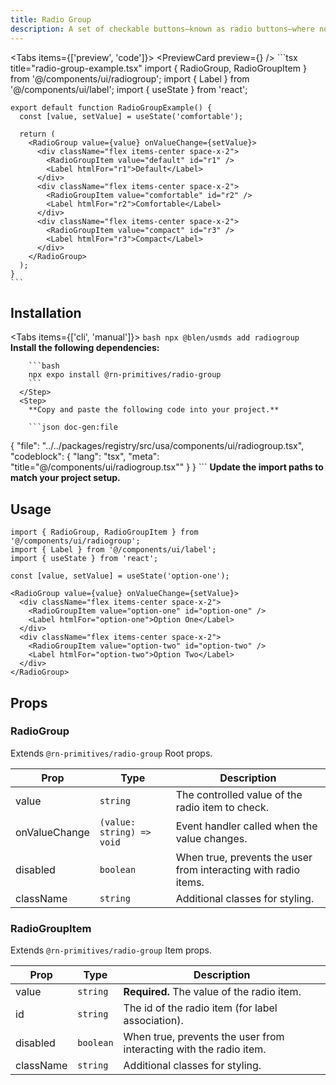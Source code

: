```yaml
---
title: Radio Group
description: A set of checkable buttons—known as radio buttons—where no more than one of the buttons can be checked at a time.
---
```



<Tabs items={['preview', 'code']}>
  <Tab value="preview">
    <PreviewCard preview={<RadioGroupPreview />} />
  </Tab>
  <Tab value="code">
    ```tsx title="radio-group-example.tsx"
    import { RadioGroup, RadioGroupItem } from '@/components/ui/radiogroup';
    import { Label } from '@/components/ui/label';
    import { useState } from 'react';

    export default function RadioGroupExample() {
      const [value, setValue] = useState('comfortable');

      return (
        <RadioGroup value={value} onValueChange={setValue}>
          <div className="flex items-center space-x-2">
            <RadioGroupItem value="default" id="r1" />
            <Label htmlFor="r1">Default</Label>
          </div>
          <div className="flex items-center space-x-2">
            <RadioGroupItem value="comfortable" id="r2" />
            <Label htmlFor="r2">Comfortable</Label>
          </div>
          <div className="flex items-center space-x-2">
            <RadioGroupItem value="compact" id="r3" />
            <Label htmlFor="r3">Compact</Label>
          </div>
        </RadioGroup>
      );
    }
    ```
  </Tab>
</Tabs>

## Installation

<Tabs items={['cli', 'manual']}>
  <Tab value="cli">
    ```bash
    npx @blen/usmds add radiogroup
    ```
  </Tab>
  <Tab value="manual">
    <Steps>
      <Step>
        **Install the following dependencies:**

        ```bash
        npx expo install @rn-primitives/radio-group
        ```
      </Step>
      <Step>
        **Copy and paste the following code into your project.**

        ```json doc-gen:file
{
  "file": "../../packages/registry/src/usa/components/ui/radiogroup.tsx",
  "codeblock": {
    "lang": "tsx",
    "meta": "title=\"@/components/ui/radiogroup.tsx\""
  }
}
        ```
      </Step>
      <Step>
        **Update the import paths to match your project setup.**
      </Step>
    </Steps>
  </Tab>
</Tabs>

## Usage

```tsx
import { RadioGroup, RadioGroupItem } from '@/components/ui/radiogroup';
import { Label } from '@/components/ui/label';
import { useState } from 'react';

const [value, setValue] = useState('option-one');

<RadioGroup value={value} onValueChange={setValue}>
  <div className="flex items-center space-x-2">
    <RadioGroupItem value="option-one" id="option-one" />
    <Label htmlFor="option-one">Option One</Label>
  </div>
  <div className="flex items-center space-x-2">
    <RadioGroupItem value="option-two" id="option-two" />
    <Label htmlFor="option-two">Option Two</Label>
  </div>
</RadioGroup>
```

## Props

### RadioGroup

Extends `@rn-primitives/radio-group` Root props.

| Prop | Type | Description |
|------|------|-------------|
| value | `string` | The controlled value of the radio item to check. |
| onValueChange | `(value: string) => void` | Event handler called when the value changes. |
| disabled | `boolean` | When true, prevents the user from interacting with radio items. |
| className | `string` | Additional classes for styling. |

### RadioGroupItem

Extends `@rn-primitives/radio-group` Item props.

| Prop | Type | Description |
|------|------|-------------|
| value | `string` | **Required.** The value of the radio item. |
| id | `string` | The id of the radio item (for label association). |
| disabled | `boolean` | When true, prevents the user from interacting with the radio item. |
| className | `string` | Additional classes for styling. |

